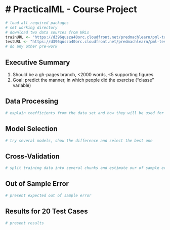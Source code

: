# PracticalML - Course Project
==================================

```r
# load all required packages
# set working directory
# download two data sources from URLs
trainURL <- "https://d396qusza40orc.cloudfront.net/predmachlearn/pml-training.csv"
testURL <- "https://d396qusza40orc.cloudfront.net/predmachlearn/pml-testing.csv"
# do any other pre-work
```

## Executive Summary
1. Should be a gh-pages branch, <2000 words, <5 supporting figures
2. Goal: predict the manner, in which people did the exercise ("classe" variable)

## Data Processing
```r
# explain coefficients from the data set and how they will be used for prediction
```

## Model Selection
```r
# try several models, show the difference and select the best one
```

## Cross-Validation
```r
# split training data into several chunks and estimate our of sample error
```

## Out of Sample Error
```r
# present expected out of sample error
```

## Results for 20 Test Cases
```r
# present results
```
